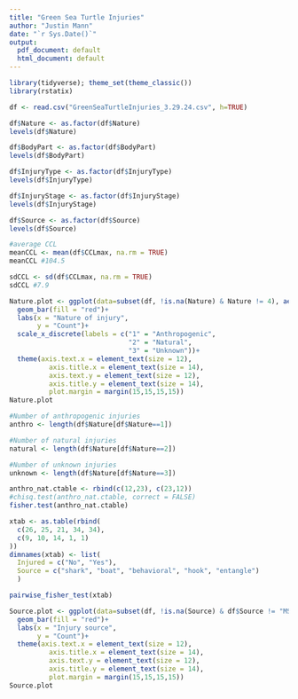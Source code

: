 ```yaml
---
title: "Green Sea Turtle Injuries"
author: "Justin Mann"
date: "`r Sys.Date()`"
output:
  pdf_document: default
  html_document: default
---
```


```r
library(tidyverse); theme_set(theme_classic())
library(rstatix)
```

```r
df <- read.csv("GreenSeaTurtleInjuries_3.29.24.csv", h=TRUE)
```

```r
df$Nature <- as.factor(df$Nature)
levels(df$Nature)

df$BodyPart <- as.factor(df$BodyPart)
levels(df$BodyPart)

df$InjuryType <- as.factor(df$InjuryType)
levels(df$InjuryType)

df$InjuryStage <- as.factor(df$InjuryStage)
levels(df$InjuryStage)

df$Source <- as.factor(df$Source)
levels(df$Source)
```

```r
#average CCL 
meanCCL <- mean(df$CCLmax, na.rm = TRUE)
meanCCL #104.5 

sdCCL <- sd(df$CCLmax, na.rm = TRUE)
sdCCL #7.9
```


```r
Nature.plot <- ggplot(data=subset(df, !is.na(Nature) & Nature != 4), aes(x=Nature))+
  geom_bar(fill = "red")+
  labs(x = "Nature of injury", 
       y = "Count")+
  scale_x_discrete(labels = c("1" = "Anthropogenic",
                              "2" = "Natural",
                              "3" = "Unknown"))+
  theme(axis.text.x = element_text(size = 12),
          axis.title.x = element_text(size = 14),
          axis.text.y = element_text(size = 12),
          axis.title.y = element_text(size = 14),
          plot.margin = margin(15,15,15,15))
Nature.plot
```

```r
#Number of anthropogenic injuries
anthro <- length(df$Nature[df$Nature==1])

#Number of natural injuries
natural <- length(df$Nature[df$Nature==2])

#Number of unknown injuries
unknown <- length(df$Nature[df$Nature==3])
```

```r
anthro_nat.ctable <- rbind(c(12,23), c(23,12))
#chisq.test(anthro_nat.ctable, correct = FALSE)
fisher.test(anthro_nat.ctable)
```
```r
xtab <- as.table(rbind(
  c(26, 25, 21, 34, 34),
  c(9, 10, 14, 1, 1)
))
dimnames(xtab) <- list(
  Injured = c("No", "Yes"),
  Source = c("shark", "boat", "behavioral", "hook", "entangle")
  )

pairwise_fisher_test(xtab)
```

```r
Source.plot <- ggplot(data=subset(df, !is.na(Source) & df$Source != "MS"), aes(x=Source))+
  geom_bar(fill = "red")+
  labs(x = "Injury source", 
       y = "Count")+
  theme(axis.text.x = element_text(size = 12),
          axis.title.x = element_text(size = 14),
          axis.text.y = element_text(size = 12),
          axis.title.y = element_text(size = 14),
          plot.margin = margin(15,15,15,15))
Source.plot
```


